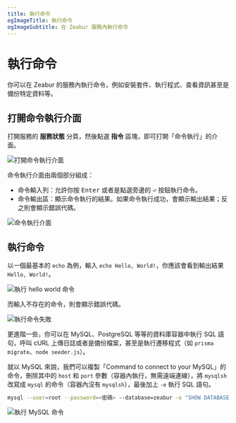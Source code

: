```yaml
---
title: 執行命令
ogImageTitle: 執行命令
ogImageSubtitle: 在 Zeabur 服務內執行命令
---
```


# 執行命令

你可以在 Zeabur 的服務內執行命令，例如安裝套件、執行程式、查看資訊甚至是備份特定資料等。

## 打開命令執行介面

打開服務的 **服務狀態** 分頁，然後點選 **指令** 區塊，即可打開「命令執行」的介面。

![打開命令執行介面](/deploy/command-execution/open-command-executor.webp)

命令執行介面由兩個部分組成：

- 命令輸入列：允許你按 <kbd>Enter</kbd> 或者是點選旁邊的 <kbd>⏎</kbd> 按鈕執行命令。
- 命令輸出區：顯示命令執行的結果。如果命令執行成功，會顯示輸出結果；反之則會顯示錯誤代碼。

![命令執行介面](/deploy/command-execution/interface.webp)

## 執行命令

以一個最基本的 `echo` 為例，輸入 `echo Hello, World!`，你應該會看到輸出結果 `Hello, World!`。

![執行 hello world 命令](/deploy/command-execution/command-success.webp)

而輸入不存在的命令，則會顯示錯誤代碼。

![執行命令失敗](/deploy/command-execution/command-error.webp)

更進階一些，你可以在 MySQL、PostgreSQL 等等的資料庫容器中執行 SQL 語句，呼叫 cURL 上傳日誌或者是備份檔案，甚至是執行遷移程式（如 `prisma migrate`、`node seeder.js`）。

就以 MySQL 來說，我們可以複製「Command to connect to your MySQL」的命令，刪除其中的 `host` 和 `port` 參數（容器內執行，無需遠端連線），將 `mysqlsh` 改寫成 `mysql` 的命令（容器內沒有 `mysqlsh`），最後加上 `-e` 執行 SQL 語句。

```bash
mysql --user=root --password=<密碼> --database=zeabur -e "SHOW DATABASES;"
```

![執行 MySQL 命令](/deploy/command-execution/mysql-example.webp)
